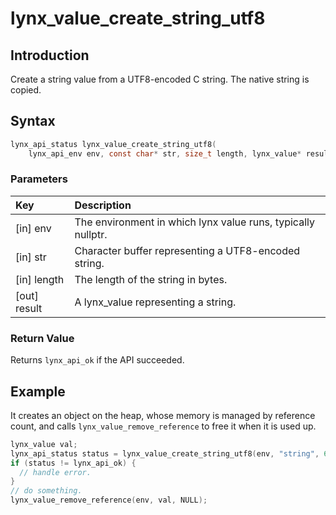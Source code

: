 # lynx_value_create_string_utf8

## Introduction

Create a string value from a UTF8-encoded C string. The native string is copied.

## Syntax

```c
lynx_api_status lynx_value_create_string_utf8(
    lynx_api_env env, const char* str, size_t length, lynx_value* result);
```

### Parameters

| Key           | Description                                                  |
|:--------------|:-------------------------------------------------------------|
| [in] env      | The environment in which lynx value runs, typically nullptr. |
| [in] str      | Character buffer representing a UTF8-encoded string.         |
| [in] length   | The length of the string in bytes.                           |
| [out] result  | A lynx_value representing a string.                            |

### Return Value

Returns `lynx_api_ok` if the API succeeded.

## Example

It creates an object on the heap, whose memory is managed by reference count, and calls `lynx_value_remove_reference` to free it when it is used up.

```c
lynx_value val;
lynx_api_status status = lynx_value_create_string_utf8(env, "string", 6, &val);;
if (status != lynx_api_ok) {
  // handle error.
}
// do something.
lynx_value_remove_reference(env, val, NULL);

```